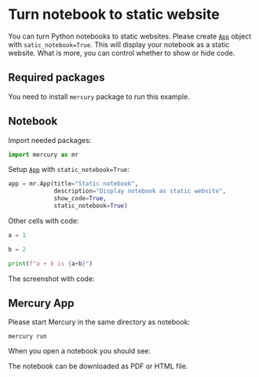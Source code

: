 

# Turn notebook to static website

You can turn Python notebooks to static websites. Please create [`App`](/docs/input-wdgets/app/) object with `satic_notebook=True`. 
This will display your notebook as a static website. What is more, you can control whether to show or hide code.

## Required packages

You need to install `mercury` package to run this example.

## Notebook

Import needed packages:

```python
import mercury as mr
```

Setup [`App`](/docs/input-widgets/app/) with `static_notebook=True`:

```python
app = mr.App(title="Static notebook",
             description="Display notebook as static website",
             show_code=True,
             static_notebook=True)
```

Other cells with code:

```python
a = 1

b = 2

print(f"a + b is {a+b}")
```

The screenshot with code:

<Screenshot src={notebookPng} alt="Python notebook with static option" />


## Mercury App

Please start Mercury in the same directory as notebook:

```
mercury run
```

When you open a notebook you should see:

<Screenshot src={appPng} alt="Mercury App with static notebook" />

The notebook can be downloaded as PDF or HTML file.
